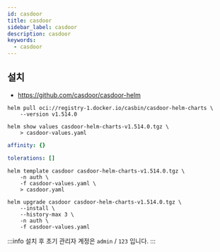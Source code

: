 ```yaml
---
id: casdoor
title: casdoor
sidebar_label: casdoor
description: casdoor
keywords:
  - casdoor
---
```


## 설치

- https://github.com/casdoor/casdoor-helm

```shell
helm pull oci://registry-1.docker.io/casbin/casdoor-helm-charts \
    --version v1.514.0
```

```shell
helm show values casdoor-helm-charts-v1.514.0.tgz \
    > casdoor-values.yaml
```

```yaml title="casdoor-values.yaml"
affinity: {}

tolerations: []
```

```shell
helm template casdoor casdoor-helm-charts-v1.514.0.tgz \
    -n auth \
    -f casdoor-values.yaml \
    > casdoor.yaml
```

```shell
helm upgrade casdoor casdoor-helm-charts-v1.514.0.tgz \
    --install \
    --history-max 3 \
    -n auth \
    -f casdoor-values.yaml
```

:::info
설치 후 초기 관리자 계정은 `admin` / `123` 입니다.
:::
